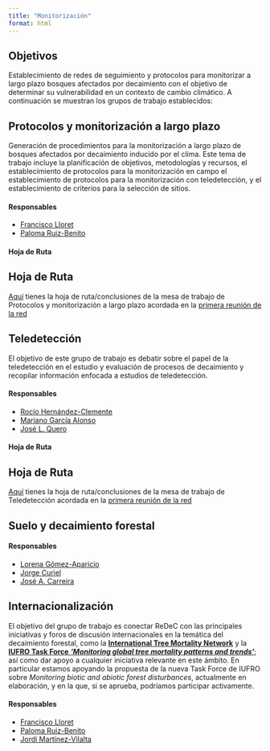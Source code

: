 ```yaml
---
title: "Monitorización"
format: html
---
```


## Objetivos 
Establecimiento de redes de seguimiento y protocolos para monitorizar a largo plazo bosques afectados por decaimiento con el objetivo de determinar su vulnerabilidad en un contexto de cambio climático. A continuación se muestran los grupos de trabajo establecidos: 

## Protocolos y monitorización a largo plazo
Generación de procedimientos para la monitorización a largo plazo de bosques afectados por decaimiento inducido por el clima. Este tema de trabajo incluye la planificación de objetivos, metodologías y recursos, el establecimiento de protocolos para la monitorización en campo el establecimiento de protocolos para la monitorización con teledetección, y el establecimiento de criterios para la selección de sitios.

#### Responsables
- [Francisco Lloret](../../people/lloret_francisco)
- [Paloma Ruiz-Benito](../../people/ruiz_benito)

#### Hoja de Ruta
::: {.callout-tip}
## Hoja de Ruta
[Aquí](../../workshops/202409_nerja/docs/protocolos_monitorizacion_nerja_octubre_2024.pdf) tienes la hoja de ruta/conclusiones de la mesa de trabajo de Protocolos y monitorización a largo plazo acordada en la [primera reunión de la red](../workshops/202409_nerja/programa.qmd)
:::

## Teledetección 
El objetivo de este grupo de trabajo es debatir sobre el papel de la teledetección en el estudio y evaluación de procesos de decaimiento y recopilar información enfocada a estudios de teledetección. 

#### Responsables
- [Rocío Hernández-Clemente](../../people/hernandez_clemente)
- [Mariano García Alonso](../../people/garcia_alonso)
- [José L. Quero](../../people/quero_jose)

#### Hoja de Ruta
::: {.callout-tip}
## Hoja de Ruta
[Aquí](../../workshops/202409_nerja/docs/teledeteccion_nerja_octubre_2024.pdf) tienes la hoja de ruta/conclusiones de la mesa de trabajo de Teledetección acordada en la [primera reunión de la red](../workshops/202409_nerja/programa.qmd)
:::

## Suelo y decaimiento forestal
#### Responsables
- [Lorena Gómez-Aparicio](../../people/gomez_aparicio)
- [Jorge Curiel](../../people/curiel_jorge)
- [José A. Carreira](../../people/carreira_de_la_fuente)

## Internacionalización
El objetivo del grupo de trabajo es conectar ReDeC con las principales iniciativas y foros de discusión internacionales en la temática del decaimiento forestal, como la [**International Tree Mortality Network**](https://www.tree-mortality.net/) y la [**IUFRO Task Force** ***'Monitoring global tree mortality patterns and trends'***](https://www.iufro.org/science/task-forces/tree-mortality-patterns/); así como dar apoyo a cualquier iniciativa relevante en este ámbito. En particular estamos apoyando la propuesta de la nueva Task Force de IUFRO sobre *Monitoring biotic and abiotic forest disturbances*, actualmente en elaboración, y en la que, si se aprueba, podríamos participar activamente.

#### Responsables
- [Francisco Lloret](../../people/lloret_francisco)
- [Paloma Ruiz-Benito](../../people/ruiz_benito)
- [Jordi Martínez-Vilalta](../../people/martinez_vilalta)